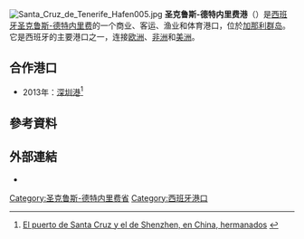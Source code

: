 [[File:Santa_Cruz_de_Tenerife_Hafen005.jpg|thumb]]
'''圣克鲁斯-德特内里费港'''（{{lang-es|Puerto de Santa Cruz de Tenerife}}）是[[西班牙|西班牙]][[圣克鲁斯-德特内里费|圣克鲁斯-德特内里费]]的一个商业、客运、渔业和体育港口，位於[[加那利群岛|加那利群岛]]。它是西班牙的主要港口之一，连接[[欧洲|欧洲]]、[[非洲|非洲]]和[[美洲|美洲]]。

== 合作港口 ==
*2013年：{{CHN}}[[深圳港|深圳港]]<ref>[http://www.diariodeavisos.com/puerto-santa-cruz-shenzhen-en-china-hermanados/ El puerto de Santa Cruz y el de Shenzhen, en China, hermanados] {{Wayback|url=http://www.diariodeavisos.com/puerto-santa-cruz-shenzhen-en-china-hermanados/ |date=20130611101952 }}{{es}}</ref>

== 參考資料 ==
{{reflist}}

== 外部連結 ==
{{commonscat|Puerto de Santa Cruz de Tenerife}}
*{{official|http://www.puertosdetenerife.org/}}

[[Category:圣克鲁斯-德特内里费省|Category:圣克鲁斯-德特内里费省]]
[[Category:西班牙港口|Category:西班牙港口]]